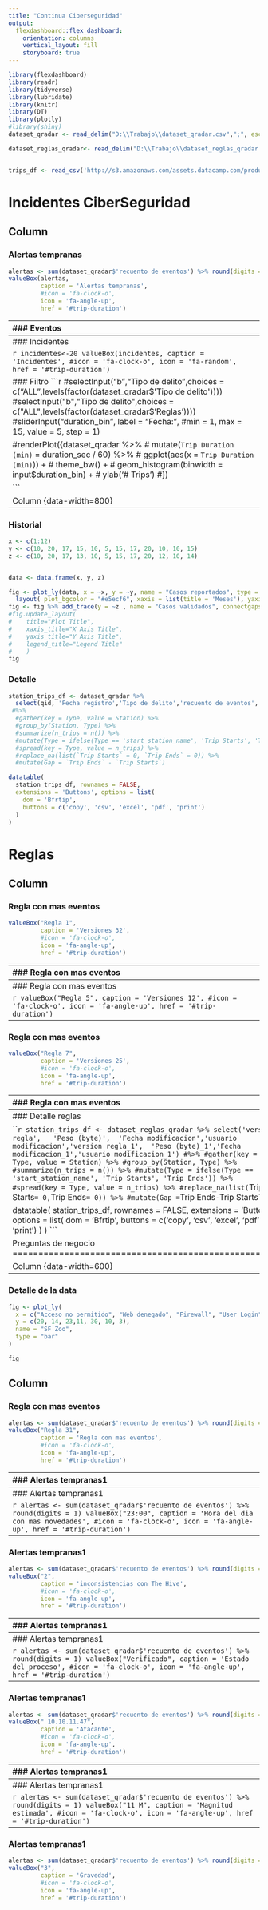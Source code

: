 ---
title: "Continua Ciberseguridad"
output: 
  flexdashboard::flex_dashboard:
    orientation: columns
    vertical_layout: fill
    storyboard: true
---

```{r setup, include=FALSE}
library(flexdashboard)
library(readr)
library(tidyverse)
library(lubridate)
library(knitr)
library(DT)
library(plotly)
#library(shiny)
dataset_qradar <- read_delim("D:\\Trabajo\\dataset_qradar.csv",";", escape_double = FALSE, trim_ws = TRUE)

dataset_reglas_qradar<- read_delim("D:\\Trabajo\\dataset_reglas_qradar.csv",";", escape_double = FALSE, trim_ws = TRUE)


trips_df <- read_csv('http://s3.amazonaws.com/assets.datacamp.com/production/course_6355/datasets/sanfran_bikeshare_joined_oneday.csv')

```

Incidentes CiberSeguridad
====================================================

Column {data-width=200}
-----------------------------------------------------------------------

### Alertas tempranas

```{r}

alertas <- sum(dataset_qradar$'recuento de eventos') %>% round(digits = 1)
valueBox(alertas, 
         caption = 'Alertas tempranas', 
         #icon = 'fa-clock-o',
         icon = 'fa-angle-up',
         href = '#trip-duration')
```

-----------------------------------------------------------------------
### Eventos

```{r}
eventos <- max(dataset_qradar$'recuento de eventos') %>% round(digits = 1)
valueBox(eventos, 
         caption = 'Eventos', 
         #icon = 'fa-clock-o',
         icon = 'fa-tag',
         href = '#trip-duration')
```

-----------------------------------------------------------------------
### Incidentes

```{r}
incidentes<-20
valueBox(incidentes, 
         caption = 'Incidentes', 
         #icon = 'fa-clock-o',
         icon = 'fa-random',
         href = '#trip-duration')
```


### Filtro
```{r setup1, include=FALSE}
#selectInput("b","Tipo de delito",choices = c("ALL",levels(factor(dataset_qradar$'Tipo de delito'))))
#selectInput("b","Tipo de delito",choices = c("ALL",levels(factor(dataset_qradar$'Reglas'))))
#sliderInput("duration_bin", label = "Fecha:",
#min = 1, max = 15, value = 5, step = 1)

#renderPlot({dataset_qradar %>%
#  mutate(`Trip Duration (min)` = duration_sec / 60) %>%
#  ggplot(aes(x = `Trip Duration (min)`)) +
#  theme_bw() +
#  geom_histogram(binwidth = input$duration_bin) +
#  ylab('# Trips')
#})

```




Column {data-width=800}
-----------------------------------------------------------------------

### Historial

```{r}
x <- c(1:12)
y <- c(10, 20, 17, 15, 10, 5, 15, 17, 20, 10, 10, 15)
z <- c(10, 20, 17, 13, 10, 5, 15, 17, 20, 12, 10, 14)


data <- data.frame(x, y, z)

fig <- plot_ly(data, x = ~x, y = ~y, name = "Casos reportados", type = 'scatter', mode = 'lines') %>%
  layout( plot_bgcolor = "#e5ecf6", xaxis = list(title = 'Meses'), yaxis = list(title = 'Cantidad')) 
fig <- fig %>% add_trace(y = ~z , name = "Casos validados", connectgaps = TRUE)
#fig.update_layout(
#    title="Plot Title",
#    xaxis_title="X Axis Title",
#    yaxis_title="Y Axis Title",
#    legend_title="Legend Title"
#    )
fig
```


### Detalle


```{r}
station_trips_df <- dataset_qradar %>%
  select(qid, 'Fecha registro','Tipo de delito','recuento de eventos', Estado, validador) 
 #%>%
  #gather(key = Type, value = Station) %>%
  #group_by(Station, Type) %>%
  #summarize(n_trips = n()) %>% 
  #mutate(Type = ifelse(Type == 'start_station_name', 'Trip Starts', 'Trip Ends')) %>%
  #spread(key = Type, value = n_trips) %>%
  #replace_na(list(`Trip Starts` = 0, `Trip Ends` = 0)) %>%
  #mutate(Gap = `Trip Ends` - `Trip Starts`)

datatable(
  station_trips_df, rownames = FALSE,
  extensions = 'Buttons', options = list(
    dom = 'Bfrtip',
    buttons = c('copy', 'csv', 'excel', 'pdf', 'print')
  )
)
```



Reglas
====================================================

Column {data-width=200}
-----------------------------------------------------------------------
### Regla con mas eventos

```{r}
valueBox("Regla 1", 
         caption = 'Versiones 32', 
         #icon = 'fa-clock-o',
         icon = 'fa-angle-up',
         href = '#trip-duration')
```

-----------------------------------------------------------------------
### Regla con mas eventos

```{r}
valueBox("Regla 2", 
         caption = 'Versiones 3', 
         #icon = 'fa-clock-o',
         icon = 'fa-angle-up',
         href = '#trip-duration')
```

-----------------------------------------------------------------------
### Regla con mas eventos

```{r}
valueBox("Regla 5", 
         caption = 'Versiones 12', 
         #icon = 'fa-clock-o',
         icon = 'fa-angle-up',
         href = '#trip-duration')
```

-----------------------------------------------------------------------
### Regla con mas eventos
```{r}
valueBox("Regla 7", 
         caption = 'Versiones 25', 
         #icon = 'fa-clock-o',
         icon = 'fa-angle-up',
         href = '#trip-duration')
```

-----------------------------------------------------------------------
### Regla con mas eventos
```{r}
valueBox("Regla 12", 
         caption = 'Versiones 50', 
         #icon = 'fa-clock-o',
         icon = 'fa-angle-up',
         href = '#trip-duration')
```


Column {data-width=800}
-----------------------------------------------------------------------
### Detalle reglas

```{r}
station_trips_df <- dataset_reglas_qradar %>%
  select('version regla',	'Peso (byte)',	'Fecha modificacion','usuario modificacion','version regla_1',	'Peso (byte)_1','Fecha modificacion_1','usuario modificacion_1') 
 #%>%
  #gather(key = Type, value = Station) %>%
  #group_by(Station, Type) %>%
  #summarize(n_trips = n()) %>% 
  #mutate(Type = ifelse(Type == 'start_station_name', 'Trip Starts', 'Trip Ends')) %>%
  #spread(key = Type, value = n_trips) %>%
  #replace_na(list(`Trip Starts` = 0, `Trip Ends` = 0)) %>%
  #mutate(Gap = `Trip Ends` - `Trip Starts`)

datatable(
  station_trips_df, rownames = FALSE,
  extensions = 'Buttons', options = list(
    dom = 'Bfrtip',
    buttons = c('copy', 'csv', 'excel', 'pdf', 'print')
  )
)
```





Preguntas de negocio
====================================================

Column {data-width=600}
-----------------------------------------------------------------------
### Detalle de la data

```{r}
fig <- plot_ly(
  x = c("Acceso no permitido", "Web denegado", "Firewall", "User Login","Error SQL", "Problemas permisos", "Cambio Privilegios"),
  y = c(20, 14, 23,11, 30, 10, 3),
  name = "SF Zoo",
  type = "bar"
)

fig
```


Column {data-width=200}
-----------------------------------------------------------------------
### Regla con mas eventos

```{r}

alertas <- sum(dataset_qradar$'recuento de eventos') %>% round(digits = 1)
valueBox("Regla 31", 
         caption = 'Regla con mas eventos', 
         #icon = 'fa-clock-o',
         icon = 'fa-angle-up',
         href = '#trip-duration')
```

-----------------------------------------------------------------------
### Alertas tempranas1

```{r}

alertas <- sum(dataset_qradar$'recuento de eventos') %>% round(digits = 1)
valueBox("127.0.0.1", 
         caption = 'Servidor mas atacado', 
         #icon = 'fa-clock-o',
         icon = 'fa-angle-up',
         href = '#trip-duration')
```

-----------------------------------------------------------------------
### Alertas tempranas1

```{r}

alertas <- sum(dataset_qradar$'recuento de eventos') %>% round(digits = 1)
valueBox("23:00", 
         caption = 'Hora del dia con mas novedades', 
         #icon = 'fa-clock-o',
         icon = 'fa-angle-up',
         href = '#trip-duration')
```

-----------------------------------------------------------------------
### Alertas tempranas1

```{r}

alertas <- sum(dataset_qradar$'recuento de eventos') %>% round(digits = 1)
valueBox("2", 
         caption = 'inconsistencias con The Hive', 
         #icon = 'fa-clock-o',
         icon = 'fa-angle-up',
         href = '#trip-duration')
```


-----------------------------------------------------------------------
### Alertas tempranas1

```{r}

alertas <- sum(dataset_qradar$'recuento de eventos') %>% round(digits = 1)
valueBox("2", 
         caption = 'Analisis de diferencias', 
         #icon = 'fa-clock-o',
         icon = 'fa-angle-up',
         href = '#trip-duration')
```



Column {data-width=200}
-----------------------------------------------------------------------
### Alertas tempranas1

```{r}

alertas <- sum(dataset_qradar$'recuento de eventos') %>% round(digits = 1)
valueBox("Verificado", 
         caption = 'Estado del proceso', 
         #icon = 'fa-clock-o',
         icon = 'fa-angle-up',
         href = '#trip-duration')
```

-----------------------------------------------------------------------
### Alertas tempranas1

```{r}

alertas <- sum(dataset_qradar$'recuento de eventos') %>% round(digits = 1)
valueBox(" 10.10.11.47", 
         caption = 'Atacante', 
         #icon = 'fa-clock-o',
         icon = 'fa-angle-up',
         href = '#trip-duration')
```

-----------------------------------------------------------------------
### Alertas tempranas1

```{r}

alertas <- sum(dataset_qradar$'recuento de eventos') %>% round(digits = 1)
valueBox("Firewall", 
         caption = 'Origen registro', 
         #icon = 'fa-clock-o',
         icon = 'fa-angle-up',
         href = '#trip-duration')
```

-----------------------------------------------------------------------
### Alertas tempranas1

```{r}

alertas <- sum(dataset_qradar$'recuento de eventos') %>% round(digits = 1)
valueBox("11 M", 
         caption = 'Magnitud estimada', 
         #icon = 'fa-clock-o',
         icon = 'fa-angle-up',
         href = '#trip-duration')
```

-----------------------------------------------------------------------
### Alertas tempranas1

```{r}

alertas <- sum(dataset_qradar$'recuento de eventos') %>% round(digits = 1)
valueBox("3", 
         caption = 'Gravedad', 
         #icon = 'fa-clock-o',
         icon = 'fa-angle-up',
         href = '#trip-duration')
```
